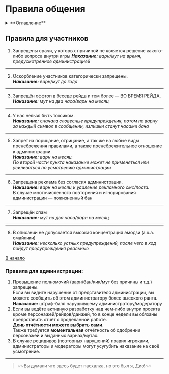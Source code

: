 # Правила общения

<details>
    <summary> **Оглавление** </summary>

    %toc%
</details>

## Правила для участников

1. Запрещены срачи, у которых причиной не является решение какого-либо вопроса внутри игры
_**Наказание:** варн/мут на время, предусмотренное администрацией_

---


2. Оскорбление участников категорически запрещены.  
_**Наказание:** варн/мут до года_

---

3. Запрещён оффтоп в беседе рейда и тем более — ВО ВРЕМЯ РЕЙДА.  
_**Наказание**: мут на два часа/варн на месяц_

---

4. У нас нельзя быть токсиком.  
_**Наказание:** сначала словесные предупреждения, потом по варну за каждый символ в сообщении, излишки станут часами бана_

---

5. Запрет на порицание, отрицание, а так же на любые виды пренебрежения 
правилами, а также пренебрежительное отношение к администрации.  
_**Наказание:** варн на месяц_  
_По второй части пункта наказание может не применяться или усиливаться по усмотрению администрации_

---

6. Запрещена реклама без согласия администрации.  
_**Наказание:** варн на месяц и удаление рекламного смс/поста._  
В случае многочисленного повторения и игнорирования администрации — пожизненный бан

---

7. Запрещён спам  
_**Наказание:** мут на два часа/варн на месяц_

---

8. В описании не допускается высокая концентрация эмодзи (а.к.а. смайлики)  
_**Наказание:** несколько устных предупреждений, после чего в ход пойдут предупреждения реальные_

[В начало](#top)

### Правила для администрации:

1. Превышение полномочий (варн/бан/кик/мут без причины и т.д.) запрещены.  
Если вы видите нарушение от представителя администрации, вы можете сообщить об этом администратору более высокого ранга.  
**Наказание:** штраф-балл нарушившему администратору/модератору
2. Если вы ведёте активную разработку над чем-либо внутри проекта кроме персонажей/рейдов/данжей,
то в конце недели вы обязаны предоставить отчёт о проделанной работе.  
**День отчётности можете выбрать сами.**  
Также требуется **моментальная** отчётность об одобрении персонажей и выданных варнах/мутах.
3. В случае рецидивов (повторных нарушений) правил игроками, администраторы и модераторы могут усугубить наказание на своё усмотрение.

---

<blockquote className={'td-quote'}>~~Вы думали что здесь будет пасхалка, но это был я, Дио!~~</blockquote>

